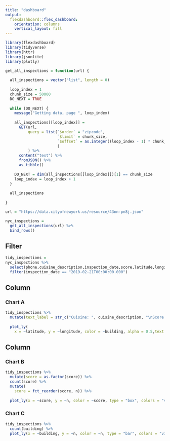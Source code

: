 ```yaml
---
title: "dashboard"
output: 
  flexdashboard::flex_dashboard:
    orientation: columns
    vertical_layout: fill
---
```



```r
library(flexdashboard)
library(tidyverse)
library(httr)
library(jsonlite)
library(plotly)

get_all_inspections = function(url) {
  
  all_inspections = vector("list", length = 0)
  
  loop_index = 1
  chunk_size = 50000
  DO_NEXT = TRUE
  
  while (DO_NEXT) {
    message("Getting data, page ", loop_index)
    
    all_inspections[[loop_index]] = 
      GET(url,
          query = list(`$order` = "zipcode",
                       `$limit` = chunk_size,
                       `$offset` = as.integer((loop_index - 1) * chunk_size)
                       )
          ) %>%
      content("text") %>%
      fromJSON() %>%
      as_tibble()
    
    DO_NEXT = dim(all_inspections[[loop_index]])[1] == chunk_size
    loop_index = loop_index + 1
  }
  
  all_inspections
  
}

url = "https://data.cityofnewyork.us/resource/43nn-pn8j.json"

nyc_inspections = 
  get_all_inspections(url) %>%
  bind_rows() 
```

## Filter

```r
tidy_inspections =
nyc_inspections %>%
  select(phone,cuisine_description,inspection_date,score,latitude,longitude,building) %>%
  filter(inspection_date == "2019-02-21T00:00:00.000")
```

Column {data-width=650}
-----------------------------------------------------------------------

### Chart A

```r
tidy_inspections %>%
  mutate(text_label = str_c("Cuisine: ", cuisine_description, "\nScore: ", score, "\nNumber: ", phone)) %>% 
  
  plot_ly(
    x = ~latitude, y = ~longitude, color = ~building, alpha = 0.5,text = ~text_label, type = "scatter", mode = "markers")
```

Column {data-width=350}
-----------------------------------------------------------------------

### Chart B

```r
tidy_inspections %>% 
  mutate(score = as.factor(score)) %>% 
  count(score) %>% 
  mutate(
    score = fct_reorder(score, n)) %>%  
  
  plot_ly(x = ~score, y = ~n, color = ~score, type = "box", colors = "viridis")
```

### Chart C

```r
tidy_inspections %>%
  count(building) %>% 
  plot_ly(x = ~building, y = ~n, color = ~n, type = "bar", colors = "viridis")
```